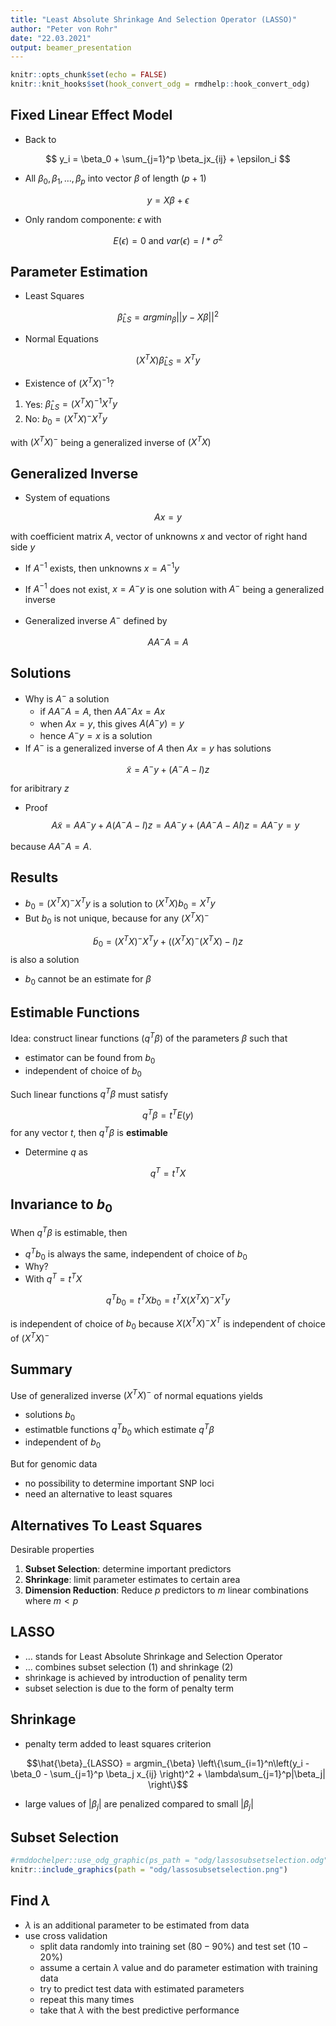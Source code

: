 ```yaml
---
title: "Least Absolute Shrinkage And Selection Operator (LASSO)"
author: "Peter von Rohr"
date: "22.03.2021"
output: beamer_presentation
---
```


```r
knitr::opts_chunk$set(echo = FALSE)
knitr::knit_hooks$set(hook_convert_odg = rmdhelp::hook_convert_odg)
```


## Fixed Linear Effect Model

* Back to

$$
y_i = \beta_0 + \sum_{j=1}^p \beta_jx_{ij} + \epsilon_i
$$

* All $\beta_0, \beta_1, \ldots, \beta_p$ into vector $\beta$ of length $(p+1)$

$$y = X\beta + \epsilon$$

* Only random componente: $\epsilon$ with

$$E(\epsilon) = 0 \text{ and } var(\epsilon) = I * \sigma^2$$


## Parameter Estimation
* Least Squares

$$\hat{\beta}_{LS} = argmin_{\beta}||y - X\beta||^2$$

* Normal Equations

$$(X^TX) \hat{\beta}_{LS} = X^Ty$$

* Existence of $(X^TX)^{-1}$?

1. Yes: $\hat{\beta}_{LS} = (X^TX)^{-1}X^Ty$
2. No: $b_0 = (X^TX)^-X^Ty$

with $(X^TX)^-$ being a generalized inverse of $(X^TX)$


## Generalized Inverse

* System of equations

$$Ax = y$$

with coefficient matrix $A$, vector of unknowns $x$ and vector of right hand side $y$

* If $A^{-1}$ exists, then unknowns $x = A^{-1}y$

* If $A^{-1}$ does not exist, $x = A^{-}y$ is one solution with $A^{-}$ being a generalized inverse

* Generalized inverse $A^{-}$ defined by

$$AA^{-}A = A$$


## Solutions

* Why is $A^{-}$ a solution
    + if $AA^{-}A = A$, then $AA^{-}Ax = Ax$
    + when $Ax = y$, this gives $A(A^{-}y) = y$
    + hence $A^{-}y = x$ is a solution
    
* If $A^{-}$ is a generalized inverse of $A$ then $Ax = y$ has solutions

$$\tilde{x} = A^{-}y + (A^{-}A - I)z$$

for aribitrary $z$
    
* Proof
$$A\tilde{x} = AA^{-}y + A(A^{-}A - I)z = AA^{-}y + (AA^{-}A - AI)z = AA^{-}y = y$$

because $AA^{-}A = A$.


## Results

* $b_0 = (X^TX)^-X^Ty$ is a solution to $(X^TX)b_0 = X^Ty$
* But $b_0$ is not unique, because for any $(X^TX)^-$

$$\tilde{b}_0 = (X^TX)^-X^Ty + ((X^TX)^-(X^TX) - I)z$$
is also a solution

* $b_0$ cannot be an estimate for $\beta$


## Estimable Functions

Idea: construct linear functions ($q^T\beta$) of the parameters $\beta$ such that 

* estimator can be found from $b_0$
* independent of choice of $b_0$

Such linear functions $q^T\beta$ must satisfy

$$q^T\beta = t^TE(y)$$
for any vector $t$, then $q^T\beta$ is __estimable__

* Determine $q$ as

$$q^T = t^TX$$


## Invariance to $b_0$

When $q^T\beta$ is estimable, then 

* $q^Tb_0$ is always the same, independent of choice of $b_0$
* Why?
* With $q^T = t^TX$

$$q^Tb_0 = t^TXb_0 = t^TX(X^TX)^-X^Ty$$

is independent of choice of $b_0$ because $X(X^TX)^-X^T$ is independent of choice of $(X^TX)^-$


## Summary

Use of generalized inverse $(X^TX)^-$ of normal equations  yields 

* solutions $b_0$
* estimatble functions $q^Tb_0$ which estimate $q^T\beta$
* independent of $b_0$

But for genomic data

* no possibility to determine important SNP loci
* need an alternative to least squares


## Alternatives To Least Squares

Desirable properties

1. __Subset Selection__: determine important predictors
2. __Shrinkage__: limit parameter estimates to certain area
3. __Dimension Reduction__: Reduce $p$ predictors to $m$ linear combinations where $m<p$


## LASSO

* ... stands for Least Absolute Shrinkage and Selection Operator
* ... combines subset selection (1) and shrinkage (2)
* shrinkage is achieved by introduction of penality term
* subset selection is due to the form of penalty term


## Shrinkage

* penalty term added to least squares criterion

$$\hat{\beta}_{LASSO}  =  argmin_{\beta} \left\{\sum_{i=1}^n\left(y_i - \beta_0 - \sum_{j=1}^p \beta_j x_{ij} \right)^2 + \lambda\sum_{j=1}^p|\beta_j| \right\}$$

* large values of $|\beta_j|$ are penalized compared to small $|\beta_j|$


## Subset Selection

```r
#rmddochelper::use_odg_graphic(ps_path = "odg/lassosubsetselection.odg")
knitr::include_graphics(path = "odg/lassosubsetselection.png")
```


## Find $\lambda$

* $\lambda$ is an additional parameter to be estimated from data
* use cross validation
    + split data randomly into training set ($80-90\%$) and test set ($10-20\%$)
    + assume a certain $\lambda$ value and do parameter estimation with training data
    + try to predict test data with estimated parameters
    + repeat this many times
    + take that $\lambda$ with the best predictive performance









 
